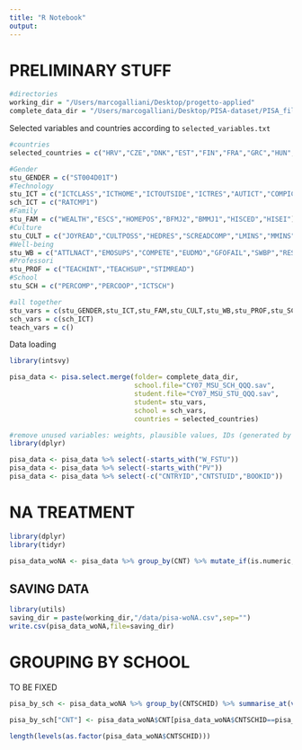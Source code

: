 ```yaml
---
title: "R Notebook"
output: 
---
```


# PRELIMINARY STUFF

```r
#directories
working_dir = "/Users/marcogalliani/Desktop/progetto-applied"
complete_data_dir = "/Users/marcogalliani/Desktop/PISA-dataset/PISA_file_sav"
```

Selected variables and countries according to `selected_variables.txt`

```r
#countries
selected_countries = c("HRV","CZE","DNK","EST","FIN","FRA","GRC","HUN","IRL","LTU","LUX","POL","SVK","SVN","ESP","SWE")

#Gender
stu_GENDER = c("ST004D01T")
#Technology
stu_ICT = c("ICTCLASS","ICTHOME","ICTOUTSIDE","ICTRES","AUTICT","COMPICT","INTICT","ENTUSE","HOMESCH","USESCH")
sch_ICT = c("RATCMP1")
#Family
stu_FAM = c("WEALTH","ESCS","HOMEPOS","BFMJ2","BMMJ1","HISCED","HISEI")
#Culture
stu_CULT = c("JOYREAD","CULTPOSS","HEDRES","SCREADCOMP","LMINS","MMINS")
#Well-being
stu_WB = c("ATTLNACT","EMOSUPS","COMPETE","EUDMO","GFOFAIL","SWBP","RESILIENCE","BELONG","BEINGBULLIED","PERFEED")
#Professori
stu_PROF = c("TEACHINT","TEACHSUP","STIMREAD")
#School
stu_SCH = c("PERCOMP","PERCOOP","ICTSCH")

#all together
stu_vars = c(stu_GENDER,stu_ICT,stu_FAM,stu_CULT,stu_WB,stu_PROF,stu_SCH)
sch_vars = c(sch_ICT)
teach_vars = c()
```

Data loading

```r
library(intsvy)

pisa_data <- pisa.select.merge(folder= complete_data_dir,
                               school.file="CY07_MSU_SCH_QQQ.sav", 
                               student.file="CY07_MSU_STU_QQQ.sav",
                               student= stu_vars,
                               school = sch_vars,
                               countries = selected_countries)    
```

```r
#remove unused variables: weights, plausible values, IDs (generated by pisa.select.merge)
library(dplyr)

pisa_data <- pisa_data %>% select(-starts_with("W_FSTU")) 
pisa_data <- pisa_data %>% select(-starts_with("PV"))
pisa_data <- pisa_data %>% select(-c("CNTRYID","CNTSTUID","BOOKID")) 
```

# NA TREATMENT

```r
library(dplyr)
library(tidyr)

pisa_data_woNA <- pisa_data %>% group_by(CNT) %>% mutate_if(is.numeric, ~replace_na(.,median(., na.rm = TRUE)))
```

## SAVING DATA

```r
library(utils)
saving_dir = paste(working_dir,"/data/pisa-woNA.csv",sep="")
write.csv(pisa_data_woNA,file=saving_dir)
```

# GROUPING BY SCHOOL

TO BE FIXED

```r
pisa_by_sch <- pisa_data_woNA %>% group_by(CNTSCHID) %>% summarise_at(vars(all_of(c(stu_vars,sch_vars))),list(name=mean))  

pisa_by_sch["CNT"] <- pisa_data_woNA$CNT[pisa_data_woNA$CNTSCHID==pisa_by_sch$CNTSCHID]

length(levels(as.factor(pisa_data_woNA$CNTSCHID))) 
```
